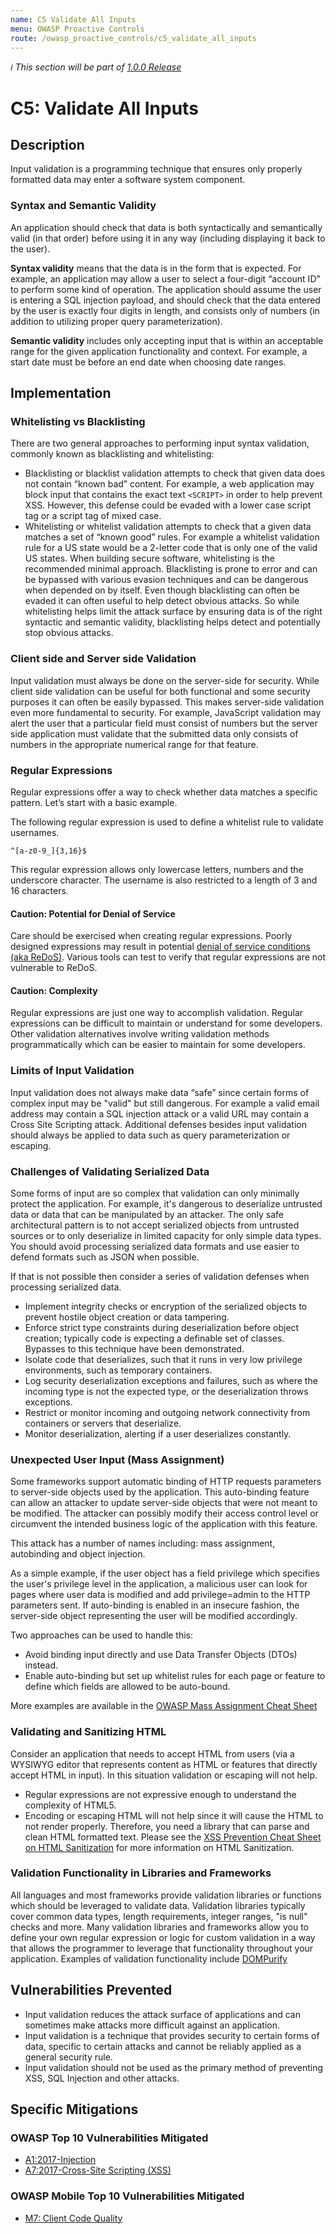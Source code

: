 ```yaml
---
name: C5 Validate All Inputs
menu: OWASP Proactive Controls
route: /owasp_proactive_controls/c5_validate_all_inputs
---
```


_ℹ️ This section will be part of [1.0.0 Release](https://github.com/guidesmiths/cybersecurity-handbook/issues/41)_

# C5: Validate All Inputs

## Description

Input validation is a programming technique that ensures only properly formatted data may
enter a software system component.

### Syntax and Semantic Validity

An application should check that data is both syntactically and semantically valid (in that
order) before using it in any way (including displaying it back to the user).

**Syntax validity** means that the data is in the form that is expected. For example, an application
may allow a user to select a four-digit “account ID” to perform some kind of operation. The
application should assume the user is entering a SQL injection payload, and should check that
the data entered by the user is exactly four digits in length, and consists only of numbers (in
addition to utilizing proper query parameterization).

**Semantic validity** includes only accepting input that is within an acceptable range for the given
application functionality and context. For example, a start date must be before an end date
when choosing date ranges.

## Implementation

### Whitelisting vs Blacklisting

There are two general approaches to performing input syntax validation, commonly known as
blacklisting and whitelisting:
- Blacklisting or blacklist validation attempts to check that given data does not contain
“known bad” content. For example, a web application may block input that contains
the exact text `<SCRIPT>` in order to help prevent XSS. However, this defense could
be evaded with a lower case script tag or a script tag of mixed case.
- Whitelisting or whitelist validation attempts to check that a given data matches a set
of “known good” rules. For example a whitelist validation rule for a US state would be
a 2-letter code that is only one of the valid US states.
When building secure software, whitelisting is the recommended minimal approach.
Blacklisting is prone to error and can be bypassed with various evasion techniques and can be
dangerous when depended on by itself. Even though blacklisting can often be evaded it can 
often useful to help detect obvious attacks. So while whitelisting helps limit the attack surface
by ensuring data is of the right syntactic and semantic validity, blacklisting helps detect and
potentially stop obvious attacks. 

### Client side and Server side Validation

Input validation must always be done on the server-side for security. While client side
validation can be useful for both functional and some security purposes it can often be easily
bypassed. This makes server-side validation even more fundamental to security. For example,
JavaScript validation may alert the user that a particular field must consist of numbers but the
server side application must validate that the submitted data only consists of numbers in the
appropriate numerical range for that feature.

### Regular Expressions

Regular expressions offer a way to check whether data matches a specific pattern. Let’s start
with a basic example.

The following regular expression is used to define a whitelist rule to validate usernames.

```
^[a-z0-9_]{3,16}$
```

This regular expression allows only lowercase letters, numbers and the underscore character.
The username is also restricted to a length of 3 and 16 characters.

#### Caution: Potential for Denial of Service

Care should be exercised when creating regular expressions. Poorly designed expressions may
result in potential [denial of service conditions (aka ReDoS)](/attacks_explained/redos). Various tools can test to verify that
regular expressions are not vulnerable to ReDoS.

#### Caution: Complexity

Regular expressions are just one way to accomplish validation. Regular expressions can be
difficult to maintain or understand for some developers. Other validation alternatives involve
writing validation methods programmatically which can be easier to maintain for some
developers.


### Limits of Input Validation

Input validation does not always make data “safe” since certain forms of complex input may
be "valid" but still dangerous. For example a valid email address may contain a SQL injection
attack or a valid URL may contain a Cross Site Scripting attack. Additional defenses besides
input validation should always be applied to data such as query parameterization or escaping.

### Challenges of Validating Serialized Data 

Some forms of input are so complex that validation can only minimally protect the
application. For example, it's dangerous to deserialize untrusted data or data that can be
manipulated by an attacker. The only safe architectural pattern is to not accept serialized
objects from untrusted sources or to only deserialize in limited capacity for only simple data
types. You should avoid processing serialized data formats and use easier to defend formats
such as JSON when possible.

If that is not possible then consider a series of validation defenses when processing serialized
data.

- Implement integrity checks or encryption of the serialized objects to prevent hostile
object creation or data tampering.
- Enforce strict type constraints during deserialization before object creation; typically
code is expecting a definable set of classes. Bypasses to this technique have been
demonstrated.
- Isolate code that deserializes, such that it runs in very low privilege environments,
such as temporary containers.
- Log security deserialization exceptions and failures, such as where the incoming type is
not the expected type, or the deserialization throws exceptions.
- Restrict or monitor incoming and outgoing network connectivity from containers or
servers that deserialize.
- Monitor deserialization, alerting if a user deserializes constantly.


### Unexpected User Input (Mass Assignment)

Some frameworks support automatic binding of HTTP requests parameters to server-side
objects used by the application. This auto-binding feature can allow an attacker to update
server-side objects that were not meant to be modified. The attacker can possibly modify
their access control level or circumvent the intended business logic of the application with
this feature.

This attack has a number of names including: mass assignment, autobinding and object
injection.

As a simple example, if the user object has a field privilege which specifies the user's privilege
level in the application, a malicious user can look for pages where user data is modified and
add privilege=admin to the HTTP parameters sent. If auto-binding is enabled in an insecure
fashion, the server-side object representing the user will be modified accordingly.

Two approaches can be used to handle this:

- Avoid binding input directly and use Data Transfer Objects (DTOs) instead.
- Enable auto-binding but set up whitelist rules for each page or feature to define which
fields are allowed to be auto-bound.

More examples are available in the [OWASP Mass Assignment Cheat Sheet](https://cheatsheetseries.owasp.org/cheatsheets/Mass_Assignment_Cheat_Sheet.html)

### Validating and Sanitizing HTML

Consider an application that needs to accept HTML from users (via a WYSIWYG editor that
represents content as HTML or features that directly accept HTML in input). In this situation
validation or escaping will not help.
- Regular expressions are not expressive enough to understand the complexity of
HTML5.
- Encoding or escaping HTML will not help since it will cause the HTML to not render
properly.
Therefore, you need a library that can parse and clean HTML formatted text. Please see the
[XSS Prevention Cheat Sheet on HTML Sanitization](https://cheatsheetseries.owasp.org/cheatsheets/Cross_Site_Scripting_Prevention_Cheat_Sheet.html) for more information on HTML Sanitization.

### Validation Functionality in Libraries and Frameworks

All languages and most frameworks provide validation libraries or functions which should be
leveraged to validate data. Validation libraries typically cover common data types, length requirements, integer ranges, "is null" checks and more. Many validation libraries and
frameworks allow you to define your own regular expression or logic for custom validation in
a way that allows the programmer to leverage that functionality throughout your application.
Examples of validation functionality include [DOMPurify](https://github.com/cure53/DOMPurify)

## Vulnerabilities Prevented

- Input validation reduces the attack surface of applications and can sometimes make
attacks more difficult against an application.
- Input validation is a technique that provides security to certain forms of data, specific
to certain attacks and cannot be reliably applied as a general security rule.
- Input validation should not be used as the primary method of preventing XSS, SQL
Injection and other attacks.

## Specific Mitigations

### OWASP Top 10 Vulnerabilities Mitigated

- [A1:2017-Injection](/owasp/a1_injection)
- [A7:2017-Cross-Site Scripting (XSS)](/owasp/a7_cross-site_scripting_xss)


### OWASP Mobile Top 10 Vulnerabilities Mitigated

- [M7: Client Code Quality](https://owasp.org/www-project-mobile-top-10/2016-risks/m7-client-code-quality)